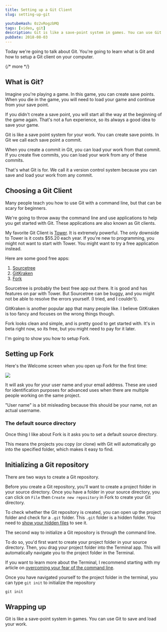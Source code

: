 ```yaml
---
title: Setting up a Git Client
slug: setting-up-git

youtubeHash: 0z2vRogzbMQ
tags: [video, git]
description: Git is like a save-point system in games. You can use Git to save and load your work. The easiest way to start with Git is to use a Git application. And the easiest application to start with is Git-Fork.
pubDate: 2018-08-03
---
```


Today we're going to talk about Git. You're going to learn what is Git and how to setup a Git client on your computer.

{/* more */}

## What is Git?

Imagine you're playing a game. In this game, you can create save points. When you die in the game, you will need to load your game and continue from your save point.

If you didn't create a save point, you will start all the way at the beginning of the game again. That's not a fun experience, so its always a good idea to save your game.

Git is like a save point system for your work. You can create save points. In Git we call each save point a commit.

When you create a commit in Git, you can load your work from that commit. If you create five commits, you can load your work from any of these commits.

That's what Git is for. We call it a version control system because you can save and load your work from any commit.

## Choosing a Git Client

Many people teach you how to use Git with a command line, but that can be scary for beginners.

We're going to throw away the command line and use applications to help you get started with Git. These applications are also known as Git clients.

My favorite Git Client is [Tower](https://git-tower.com). It is extremely powerful. The only downside to Tower is it costs $55.20 each year. If you're new to programming, you might not want to start with Tower. You might want to try a free application instead.

Here are some good free apps:

1. [Sourcetree](https://www.sourcetreeapp.com)
2. [GitKraken](https://www.gitkraken.com)
3. [Fork](https://git-fork.com)

Sourcetree is probably the best free app out there. It is good and has features on par with Tower. But Sourcetree can be buggy, and you might not be able to resolve the errors yourself. (I tried, and I couldn't).

GitKraken is another popular app that many people like. I believe GitKraken is too fancy and focuses on the wrong things though.

Fork looks clean and simple, and is pretty good to get started with. It's in beta right now, so its free, but you might need to pay for it later.

I'm going to show you how to setup Fork.

## Setting up Fork

Here's the Welcome screen when you open up Fork for the first time:

<Image
  src='/images/2018/setting-up-a-git-client/fork-welcome-screen.png'
  caption='Welcome screen from Fork'
/>

It will ask you for your user name and your email address. These are used for identification purposes for advanced uses when there are multiple people working on the same project.

"User name" is a bit misleading because this should be your name, not an actual username.

### The default source directory

Once thing I like about Fork is it asks you to set a default source directory.

This means the projects you copy (or clone) with Git will automatically go into the specified folder, which makes it easy to find.

## Initializing a Git repository

There are two ways to create a Git repository.

Before you create a Git repository, you'll want to create a project folder in your source directory. Once you have a folder in your source directory, you can click on `File` then `Create new repository` in Fork to create your Git directory.

To check whether the Git repository is created, you can open up the project folder and check for a `.git` folder. This `.git` folder is a hidden folder. You need to [show your hidden files](https://ianlunn.co.uk/articles/quickly-showhide-hidden-files-mac-os-x-mavericks/) to see it.

The second way to initialize a Git repository is through the command line.

To do so, you'd first want to create your project folder in your source directory. Then, you drag your project folder into the Terminal app. This will automatically navigate you to the project folder in the Terminal.

If you want to learn more about the Terminal, I recommend starting with my article on [overcoming your fear of the command line](/fear-of-command-line/).

Once you have navigated yourself to the project folder in the terminal, you can type `git init` to initialize the repository

```
git init
```

## Wrapping up

Git is like a save-point system in games. You can use Git to save and load your work.
